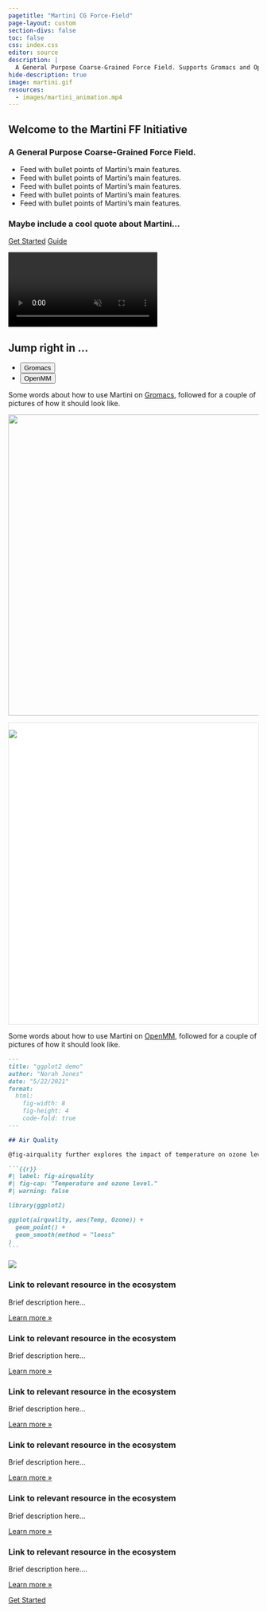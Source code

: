 ```yaml
---
pagetitle: "Martini CG Force-Field"
page-layout: custom
section-divs: false
toc: false
css: index.css
editor: source
description: | 
  A General Purpose Coarse-Grained Force Field. Supports Gromacs and OpenMM.
hide-description: true
image: martini.gif
resources: 
  - images/martini_animation.mp4
---
```


::: {.hero-banner}


::: {.content-block}

::: {.hero-text}
# Welcome to the Martini FF Initiative

### A General Purpose Coarse-Grained Force Field.

- Feed with bullet points of Martini's main features.
- Feed with bullet points of Martini's main features.
- Feed with bullet points of Martini's main features.
- Feed with bullet points of Martini's main features.
- Feed with bullet points of Martini's main features.

### Maybe include a cool quote about Martini...

::: {.hero-buttons}
[Get Started](docs/get-started/){.btn-action-primary .btn-action .btn .btn-success .btn-lg role="button"}
[Guide](docs/guide/){#btn-guide .btn-action .btn .btn-info .btn-lg role="button"}
::: 
:::

::: {.hero-animation}

<video autoplay muted playsinline loop>
<source src="images/martini_animation.mp4" type="video/mp4"/>
</video>
:::
:::
:::

::: {.hello-quarto .alt-background}
::: {.content-block}

::: {.hello-quarto-banner}
# Jump right in ...
<ul class="nav nav-pills" id="hello-quarto-tab" role="tablist">
  <li class="nav-item" role="presentation">
    <button class="nav-link active" id="python-tab" data-bs-toggle="tab" data-bs-target="#python" type="button" role="tab" aria-controls="python" aria-selected="true">Gromacs</button>
  </li>
  <li class="nav-item" role="presentation">
    <button class="nav-link" id="knitr-tab" data-bs-toggle="tab" data-bs-target="#knitr" type="button" role="tab" aria-controls="knitr" aria-selected="false">OpenMM</button>
  </li>
</ul>
:::

<div class="tab-content" id="hello-quarto-tabcontent">

<div class="tab-pane fade  show active" id="python" role="tabpanel" aria-labelledby="python-tab">

Some words about how to use Martini on [Gromacs](https://www.gromacs.org), followed for a couple of pictures of how it should look like.

::: {.grid}
::: {.g-col-lg-6 .g-col-12}
![](images/demo-jupyter-plain.png){.hello-output fig-alt="Example Jupyter notebook entitled Palmer Penguins with code cells, text, and a scatterplot." height="605"}
:::

::: {.g-col-lg-6 .g-col-12 style="background-color: white; border: 1px solid #dee2e6; height: 605px;"}
![](images/demo-jupyter-output.png){fig-alt="Output of example Jupyter notebook, Palmer Penguins, in HTML showing title, metadata, text, code, and scatterplot. At the top there is a dropdown option to show or hide the code."}
:::
:::

</div>

<div class="tab-pane fade" id="knitr" role="tabpanel" aria-labelledby="knitr-tab">

Some words about how to use Martini on [OpenMM](https://openmm.org), followed for a couple of pictures of how it should look like.

::: {.grid}
::: {.g-col-lg-6 .g-col-12}
````markdown
---
title: "ggplot2 demo"
author: "Norah Jones"
date: "5/22/2021"
format: 
  html:
    fig-width: 8
    fig-height: 4
    code-fold: true
---

## Air Quality

@fig-airquality further explores the impact of temperature on ozone level.

```{{r}}
#| label: fig-airquality
#| fig-cap: "Temperature and ozone level."
#| warning: false

library(ggplot2)

ggplot(airquality, aes(Temp, Ozone)) + 
  geom_point() + 
  geom_smooth(method = "loess"
)
```


````
:::

::: {.g-col-lg-6 .g-col-12}
![](images/hello-knitr.png){.hello-output fig-alt="Example output with title (ggplot2 demo), author (Norah Jones), and date (5/22/2021). Below is a header reading Air Quality followed by body text (Figure 1 further explores the impact of temperature on ozone level.) with a toggleable code field, and figure with caption Figure 1 Temperature and ozone level."}
:::
:::

</div>
</div>


::: {.grid}


:::
:::
:::


::: {.content-block}
::: {.features}

::: {.feature}
### Link to relevant resource in the ecosystem
Brief description here...

::: {.learn-more}
[Learn more »](http://cgmartini.nl)
:::
:::

::: {.feature}
### Link to relevant resource in the ecosystem
Brief description here...

::: {.learn-more}
[Learn more »](http://cgmartini.nl)
:::
:::

::: {.feature}
### Link to relevant resource in the ecosystem
Brief description here...

::: {.learn-more}
[Learn more »](http://cgmartini.nl)
:::
:::

::: {.feature}
### Link to relevant resource in the ecosystem
Brief description here...

::: {.learn-more}
[Learn more »](http://cgmartini.nl)
:::
:::

::: {.feature}
### Link to relevant resource in the ecosystem
Brief description here...

::: {.learn-more}
[Learn more »](http://cgmartini.nl)
:::
:::

::: {.feature}
### Link to relevant resource in the ecosystem
Brief description here....

::: {.learn-more}
[Learn more »](http://cgmartini.nl)
:::
:::

:::
:::


::: {.get-started .alt-background}
::: {.content-block}

[Get Started](docs/get-started/index.html){.btn-action-primary  .btn-action .btn .btn-success .btn-lg role="button" style="margin-top: 1em;"}

:::
:::

